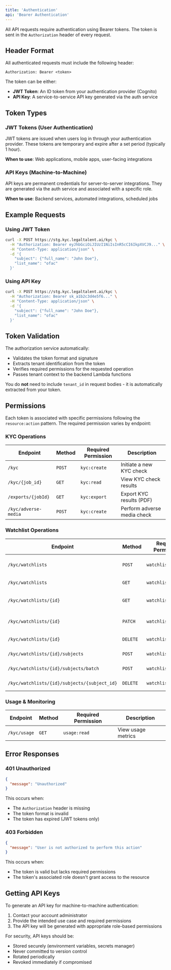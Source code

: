 ```yaml
---
title: 'Authentication'
api: 'Bearer Authentication'
---
```


All API requests require authentication using Bearer tokens. The token is sent in the `Authorization` header of every request.

## Header Format

All authenticated requests must include the following header:

```http
Authorization: Bearer <token>
```

The token can be either:
- **JWT Token**: An ID token from your authentication provider (Cognito)
- **API Key**: A service-to-service API key generated via the auth service

## Token Types

### JWT Tokens (User Authentication)

JWT tokens are issued when users log in through your authentication provider. These tokens are temporary and expire after a set period (typically 1 hour).

**When to use**: Web applications, mobile apps, user-facing integrations

### API Keys (Machine-to-Machine)

API keys are permanent credentials for server-to-server integrations. They are generated via the auth service and associated with a specific role.

**When to use**: Backend services, automated integrations, scheduled jobs

## Example Requests

### Using JWT Token

```bash
curl -X POST https://stg.kyc.legaltalent.ai/kyc \
  -H "Authorization: Bearer eyJhbGciOiJIUzI1NiIsInR5cCI6IkpXVCJ9..." \
  -H "Content-Type: application/json" \
  -d '{
    "subject": {"full_name": "John Doe"},
    "list_name": "ofac"
  }'
```

### Using API Key

```bash
curl -X POST https://stg.kyc.legaltalent.ai/kyc \
  -H "Authorization: Bearer sk_a1b2c3d4e5f6..." \
  -H "Content-Type: application/json" \
  -d '{
    "subject": {"full_name": "John Doe"},
    "list_name": "ofac"
  }'
```

## Token Validation

The authorization service automatically:
- Validates the token format and signature
- Extracts tenant identification from the token
- Verifies required permissions for the requested operation
- Passes tenant context to the backend Lambda functions

You do **not** need to include `tenant_id` in request bodies - it is automatically extracted from your token.

## Permissions

Each token is associated with specific permissions following the `resource:action` pattern. The required permission varies by endpoint:

### KYC Operations

| Endpoint | Method | Required Permission | Description |
|----------|--------|-------------------|-------------|
| `/kyc` | `POST` | `kyc:create` | Initiate a new KYC check |
| `/kyc/{job_id}` | `GET` | `kyc:read` | View KYC check results |
| `/exports/{jobId}` | `GET` | `kyc:export` | Export KYC results (PDF) |
| `/kyc/adverse-media` | `POST` | `kyc:create` | Perform adverse media check |

### Watchlist Operations

| Endpoint | Method | Required Permission | Description |
|----------|--------|-------------------|-------------|
| `/kyc/watchlists` | `POST` | `watchlist:create` | Create a new watchlist |
| `/kyc/watchlists` | `GET` | `watchlist:list` | List all watchlists |
| `/kyc/watchlists/{id}` | `GET` | `watchlist:read` | Get watchlist details |
| `/kyc/watchlists/{id}` | `PATCH` | `watchlist:update` | Update watchlist config |
| `/kyc/watchlists/{id}` | `DELETE` | `watchlist:delete` | Delete a watchlist |
| `/kyc/watchlists/{id}/subjects` | `POST` | `watchlist:update` | Add subject to watchlist |
| `/kyc/watchlists/{id}/subjects/batch` | `POST` | `watchlist:update` | Batch add subjects |
| `/kyc/watchlists/{id}/subjects/{subject_id}` | `DELETE` | `watchlist:update` | Remove subject |

### Usage & Monitoring

| Endpoint | Method | Required Permission | Description |
|----------|--------|-------------------|-------------|
| `/kyc/usage` | `GET` | `usage:read` | View usage metrics |

## Error Responses

### 401 Unauthorized

```json
{
  "message": "Unauthorized"
}
```

This occurs when:
- The `Authorization` header is missing
- The token format is invalid
- The token has expired (JWT tokens only)

### 403 Forbidden

```json
{
  "message": "User is not authorized to perform this action"
}
```

This occurs when:
- The token is valid but lacks required permissions
- The token's associated role doesn't grant access to the resource

## Getting API Keys

To generate an API key for machine-to-machine authentication:

1. Contact your account administrator
2. Provide the intended use case and required permissions
3. The API key will be generated with appropriate role-based permissions

For security, API keys should be:
- Stored securely (environment variables, secrets manager)
- Never committed to version control
- Rotated periodically
- Revoked immediately if compromised

